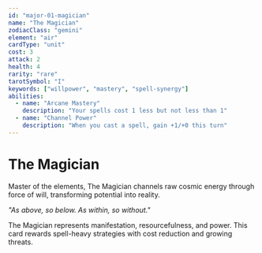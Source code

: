 ```yaml
---
id: "major-01-magician"
name: "The Magician"
zodiacClass: "gemini"
element: "air"
cardType: "unit"
cost: 3
attack: 2
health: 4
rarity: "rare"
tarotSymbol: "I"
keywords: ["willpower", "mastery", "spell-synergy"]
abilities:
  - name: "Arcane Mastery"
    description: "Your spells cost 1 less but not less than 1"
  - name: "Channel Power"
    description: "When you cast a spell, gain +1/+0 this turn"
---
```


# The Magician

Master of the elements, The Magician channels raw cosmic energy through force of will, transforming potential into reality.

*"As above, so below. As within, so without."*

The Magician represents manifestation, resourcefulness, and power. This card rewards spell-heavy strategies with cost reduction and growing threats.